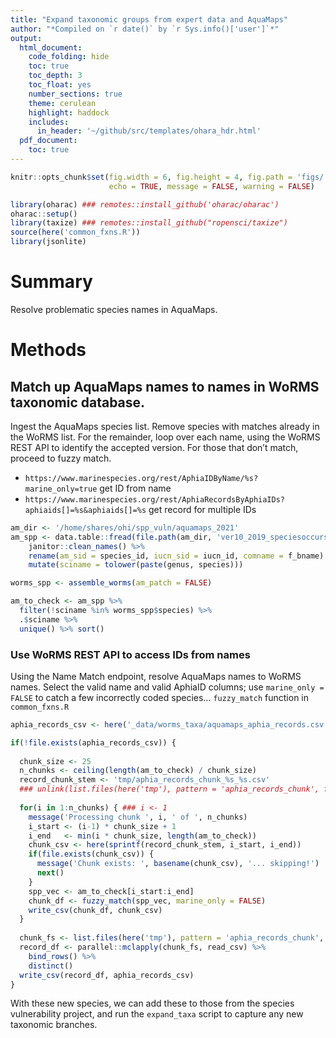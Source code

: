 ```yaml
---
title: "Expand taxonomic groups from expert data and AquaMaps"
author: "*Compiled on `r date()` by `r Sys.info()['user']`*"
output: 
  html_document:
    code_folding: hide
    toc: true
    toc_depth: 3
    toc_float: yes
    number_sections: true
    theme: cerulean
    highlight: haddock
    includes: 
      in_header: '~/github/src/templates/ohara_hdr.html'
  pdf_document:
    toc: true
---
```


``` r

knitr::opts_chunk$set(fig.width = 6, fig.height = 4, fig.path = 'figs/',
                      echo = TRUE, message = FALSE, warning = FALSE)

library(oharac) ### remotes::install_github('oharac/oharac')
oharac::setup()
library(taxize) ### remotes::install_github("ropensci/taxize")
source(here('common_fxns.R'))
library(jsonlite)

```

# Summary

Resolve problematic species names in AquaMaps.

# Methods

## Match up AquaMaps names to names in WoRMS taxonomic database.

Ingest the AquaMaps species list.  Remove species with matches already in the WoRMS list.  For the remainder, loop over each name, using the WoRMS REST API to identify the accepted version.  For those that don't match, proceed to fuzzy match.

* `https://www.marinespecies.org/rest/AphiaIDByName/%s?marine_only=true` get ID from name
* `https://www.marinespecies.org/rest/AphiaRecordsByAphiaIDs?aphiaids[]=%s&aphiaids[]=%s` get record for multiple IDs

```r
am_dir <- '/home/shares/ohi/spp_vuln/aquamaps_2021'
am_spp <- data.table::fread(file.path(am_dir, 'ver10_2019_speciesoccursum_iucn.csv')) %>%
    janitor::clean_names() %>%
    rename(am_sid = species_id, iucn_sid = iucn_id, comname = f_bname) %>%
    mutate(sciname = tolower(paste(genus, species)))

worms_spp <- assemble_worms(am_patch = FALSE)

am_to_check <- am_spp %>%
  filter(!sciname %in% worms_spp$species) %>%
  .$sciname %>%
  unique() %>% sort()
```

### Use WoRMS REST API to access IDs from names

Using the Name Match endpoint, resolve AquaMaps names to WoRMS names.  Select the valid name and valid AphiaID columns; use `marine_only = FALSE` to catch a few incorrectly coded species... `fuzzy_match` function in `common_fxns.R`

```r

aphia_records_csv <- here('_data/worms_taxa/aquamaps_aphia_records.csv')

if(!file.exists(aphia_records_csv)) {
  
  chunk_size <- 25
  n_chunks <- ceiling(length(am_to_check) / chunk_size)
  record_chunk_stem <- 'tmp/aphia_records_chunk_%s_%s.csv'
  ### unlink(list.files(here('tmp'), pattern = 'aphia_records_chunk', full.names = TRUE))
  
  for(i in 1:n_chunks) { ### i <- 1
    message('Processing chunk ', i, ' of ', n_chunks)
    i_start <- (i-1) * chunk_size + 1
    i_end   <- min(i * chunk_size, length(am_to_check))
    chunk_csv <- here(sprintf(record_chunk_stem, i_start, i_end))
    if(file.exists(chunk_csv)) {
      message('Chunk exists: ', basename(chunk_csv), '... skipping!')
      next()
    }
    spp_vec <- am_to_check[i_start:i_end]
    chunk_df <- fuzzy_match(spp_vec, marine_only = FALSE)
    write_csv(chunk_df, chunk_csv)
  }
  
  chunk_fs <- list.files(here('tmp'), pattern = 'aphia_records_chunk', full.name = TRUE)
  record_df <- parallel::mclapply(chunk_fs, read_csv) %>%
    bind_rows() %>%
    distinct()
  write_csv(record_df, aphia_records_csv)
}

```


With these new species, we can add these to those from the species vulnerability project, and run the `expand_taxa` script to capture any new taxonomic branches.
